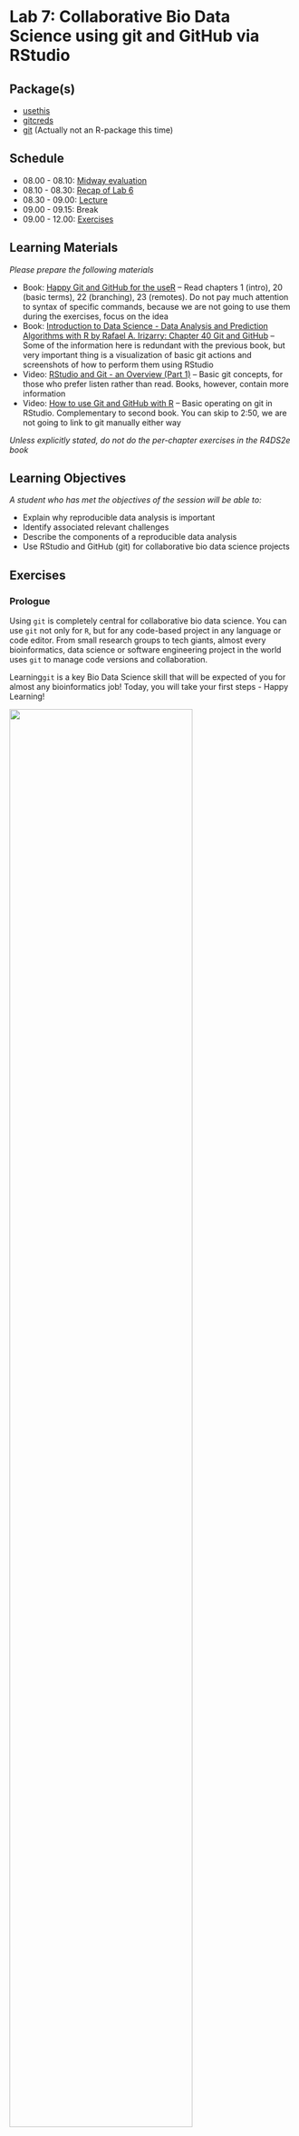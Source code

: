# Lab 7: Collaborative Bio Data Science using git and GitHub via RStudio {.unnumbered}

## Package(s)

- [usethis](https://usethis.r-lib.org)
- [gitcreds](https://gitcreds.r-lib.org/reference/gitcreds_get.html)
- [git](https://git-scm.com/) (Actually not an R-package this time)

## Schedule

- 08.00 - 08.10: [Midway evaluation](https://raw.githack.com/r4bds/r4bds.github.io/main/midway_eval_lab07.html)
- 08.10 - 08.30: [Recap of Lab 6](https://raw.githack.com/r4bds/r4bds.github.io/main/recap_lab07.html)
- 08.30 - 09.00: [Lecture](https://raw.githack.com/r4bds/r4bds.github.io/main/lecture_lab07.html)
- 09.00 - 09.15: Break
- 09.00 - 12.00: [Exercises](#sec-exercises)

## Learning Materials

_Please prepare the following materials_

- Book: [Happy Git and GitHub for the useR](https://happygitwithr.com/) -- Read chapters 1 (intro), 20 (basic terms), 22 (branching), 23 (remotes). Do not pay much attention to syntax of specific commands, because we are not going to use them during the exercises, focus on the idea
- Book: [Introduction to Data Science - Data Analysis and Prediction Algorithms with R by Rafael A. Irizarry: Chapter 40 Git and GitHub](https://rafalab.github.io/dsbook/git.html) -- Some of the information here is redundant with the previous book, but very important thing is a visualization of basic git actions and screenshots of how to perform them using RStudio
- Video: [RStudio and Git - an Overview (Part 1)](https://www.youtube.com/watch?v=KjLycV1IWqc) -- Basic git concepts, for those who prefer listen rather than read. Books, however, contain more information
- Video: [How to use Git and GitHub with R](https://www.youtube.com/watch?v=kL6L2MNqPHg) -- Basic operating on git in RStudio. Complementary to second book. You can skip to 2:50, we are not going to link to git manually either way

_Unless explicitly stated, do not do the per-chapter exercises in the R4DS2e book_

## Learning Objectives

_A student who has met the objectives of the session will be able to:_

- Explain why reproducible data analysis is important
- Identify associated relevant challenges
- Describe the components of a reproducible data analysis
- Use RStudio and GitHub (git) for collaborative bio data science projects

## Exercises {#sec-exercises}

### Prologue

Using `git` is completely central for collaborative bio data science. You can use `git` not only for `R`, but for any code-based 
project in any language or code editor. From small research groups to tech giants, almost every bioinformatics, data science or 
software engineering project in the world uses `git` to manage code versions and collaboration.

Learning`git` is a key Bio  Data Science skill that will be expected of you for almost any bioinformatics job! Today, you will 
take your first steps - Happy Learning!

![](images/git_collab.gif){fig-align="center" width=80%}

- **T1:** Find the `GitHub` repository for the `ggplot2` R-package
- **Q1:** How many Contributors are there?
- **T1:** Find the `GitHub` repository for the `Linux kernel`
- **Q2:** How many Contributors are there?
- **Q3:** Discuss in your group why having an organised approach to version control is central? And consider the simple contrast of the challenges you were facing when doing the course assignments.

### Getting Started

_First, make sure to read and discuss the feedback you got from last week's assignment!_

<span style="color: red;">**The following exercises have to be done in your groups! You must move at the same pace and progress together as a team through the exercises!**</span> 

<span style="color: red;">**Be aware of which editor you are using in RStudio! You must work in the "Visual" editor instead of the "Source" editor. ALL OF YOU! If one of you works in a different editor, it could cause a conflict issue!**</span>

*GitHub is **the** place for collaborative coding and different group members will have to do different tasks in a specific order, to make it through the exercises together, so... Team Up and don't rush it!*

First, select a team **<span style="color:darkgreen;">Captain</span>**. That person will have to carry out specific tasks. Tasks under **<span style="color:darkgreen;">Team</span>** should be carried out by all group members (including the captain), but if **<span style="color:darkgreen;">Crew</span>** is stated, then those tasks are carried out by everyone except the **<span style="color:darkgreen;">Captain</span>**. 

It is important to note that **tasks are sequential**, so if a task is assigned to the **<span style="color:darkgreen;">Captain</span>**, then the **<span style="color:darkgreen;">Crew</span>** has to await completion before proceeding!

#### **<span style="color:darkgreen;">Team</span>**

#### Setting up your Credentials and Personal Access Token 

*Before you do anything relating to GitHub repositories, you have to inform GitHub of who you are and let GitHub verify what your account is. Without authentication, anyone could be pushing to your repo or pulling from your private repos!*

1. In the `Console`, run the command:

```r
#| echo: true
#| eval: false
usethis::use_git_config(user.name = "YOUR_GITHUB_USERNAME", user.email = "THE_EMAIL_YOU_USED_TO_CREATE_YOUR_GITHUB_ACCOUNT")
```

2. In the `Console`, run the command:

```r
#| echo: true
#| eval: false
usethis::create_github_token()
```

3. Log into GitHub if not logged in already
4. Under *Note*, where it says *DESCRIBE THE TOKEN'S USE CASE*, delete the text and write e.g.`R for Bio Data Science lab 7 git exercises`
5. Under *Expiration*, where it says *30 days*, change that to *90 days*
6. Do not change any other setting, but simply scroll down and click *Generate token*
7. A new *Personal access tokens (classic)* page will appear, stating your personal access token, which starts with `ghp_`, go ahead and copy it
8. Store the PAT somewhere safe, e.g. in a password management tool. It is effectively your password when connecting to the repository via R.
9. Again in the Console, run the below command and enter your PAT when prompted for the password:

```r
#| echo: true
#| eval: false
gitcreds::gitcreds_set()
```

Before proceeding, make sure that **ALL** group members are at this stage of the exercises.

#### Making your Credentials and Personal Access Token stick around

*By default, your credentials and PAT are cleaned every 15 minutes. This is annoying, so let's fix it!*

First of all RStudio is a Graphical User Interface (GUI), meaning, that it allows you to do pointy-clicky stuff, but at the end of the day, everything happens at the command line. That also goes for git, so your button-pushing simply gets converted into commands, which are executed in the terminal.

If you are not comfortable with the terminal, don't worry! We will only do a short visit to the command line to do a few things that are not available in the GUI and then return to the pointy-clicky stuff:

1. In the `Console` pane, click the `Terminal` tab, which gains you access to the Linux server that RStudio is running on. You should see something like:

```bash
user@pupilX:~/projects/lab07_git_exercises$
```

2. Enter the command:

```bash
git config --global --list
```

3. Recall you entered your GitHub username and mail? This is where it ended up! Note the `credential.helper=cache`, which tells us that the credentials are being cached. Now, enter:

```bash
git config --global credential.helper 'cache --timeout=86400'
```

4. Re-run the command `git config --global --list` and confirm the change
5. Go back to your `Console` and run the command `gitcreds::gitcreds_set()`. Select option 2, and re-enter your PAT.
6. If you didn't get a list of options in the prior step, restart your R session and retry.

*Congratulations! You have now used the command line and you will forever be part of an elite few, who know that everything you see in hacker-movies is BS, except perhaps for Wargames and Mr. Robot! Also, your PAT will now be good for 24h* 

#### **<span style="color:darkgreen;">Team</span>**

1. Go to [GitHub](https://github.com) and log in
1. In the upper right corner, click on your profile picture. Then in the menu, click on "Your Organizations" and go into rforbiodatascienceYY (where `YY` is the current year). **If you are not a member, contact a TA before proceeding.**
1. Go into repositories (on the top left).

#### **<span style="color:darkgreen;">Captain</span>**

#### **Creating the repository**

1. Click "New repository"
1. Since you created the project from the organisation, the default owner of the repository is the organisation (rforbiodatascienceYY). Verify and keep that, please.
1. Name the repository `groupXX`, where `XX` is your group number, e.g. `02`
1. Select `Public`
1. Tick `Add a README file`
1. Click `Create repository`
1. Click `Settings` in the menu line starting with `<> Code`
1. Under `Access`, click `Collaborators and teams`
1. Click `Add people`
1. Write a group members username and select the role "Maintain".
1. Select `Add username to this repository`
1. Repeat for all group members

#### **<span style="color:darkgreen;">Crew</span>**

1. Refresh the page and go into the new repository. If you don't see it, check your mail and accept your invitation to join the repository.

#### **<span style="color:darkgreen;">Captain</span>**

#### **Cloning the repository**

1. [Click here](https://teaching.healthtech.dtu.dk/22100/rstudio.php) to go to the course RStudio cloud server and login
1. In the upper right corner, click on ![](images/paths_new_proj.png)`<your_current_project_name>`
1. Choose ![](images/paths_new_proj_plus.png) `New Project...`
1. Select ![](images/icon_version_control.png) **Version Control**
1. Select ![](images/icon_git.png) **Git**
1. Under `Repository URL:`, enter `https://github.com/rforbiodatascienceYY/groupXX`, where again you replace `YY` with  the current year and replace `XX` with your group number, e.g. `02`. 
1. Under `Project directory name:`, enter `lab07_git_exercises`
1. Under `Create project as a subdirectory of:`, make sure that is says `~/projects`
1. Click `Create Project`

*Congratulations! You have just cloned your first GitHub repository!*

In your `Files` pane, you should now see:

![](images/git_first_files.png){fig-align="center" width=40%}

...and now in your `Environment` pane, you should see a new `Git` tab:

![](images/git_environment_pane.png){fig-align="center" width=50%}

If you click the `Git` tab, you should see:

![](images/environment_pane_git_tab.png){fig-align="center" width=50%}

#### **Pushing the project basics to GitHub**

1. In the `Git` tab, tick the 2 boxes under `staged` (we will get into what `.gitignore` is later)
1. Click `commit`
1. In the upper right corner, add a `Commit message`, e.g "Project basics"
1. Click the `Commit` button
1. A pop-up, will give you details on your commit, look through them and then click `Close`
1. Click the ![](images/pull.png) `Pull` button, then the ![](images/push.png) `Push` button

#### **<span style="color:darkgreen;">Crew</span>**

1. Make sure that you can see the `lab07_git_exercises.Rproj` and `.gitignore` files that your captain just pushed in the GitHub repository before proceeding further
1. Follow the instructions under *Cloning the repository* that your captain followed a few moments ago (but **not** the *Pushing the project basics to GitHub*)

#### **<span style="color:darkgreen;">Team</span>**

#### Setting up `git`'s pull strategy

In the `Console`, run the command:

```r
#| echo: true
#| eval: false
usethis::use_git_config(pull.rebase = "false")
```

<details>
<p><summary>For now, you can ignore what `pull.rebase` does, but click here if you are curious</summary></p>
When pulling from a repository that has received new commits between your last `pull` and your last commit, you can run into the problem that 
there are new commits with changes in the same places of the code as you have been editing. In this case, a rebase will simply apply your changes 
on top of whatever modifications happened in those new commits. This can sometimes break the code and it can be hard to understand why. Setting 
`pull.rebase = "false"` will make it so that you are forced to solve the conflicting changes manually when you run into that situation. You can 
find a much more technical explanation on merging vs. rebasing [here](https://www.atlassian.com/git/tutorials/merging-vs-rebasing).

If you do not set `pull.rebase` at all, the first time that your `pull` conflicts with existing commits git will simply ask you to set it. Doing 
it now simply avoids the error message from appearing later.
</details>

### Your first collaboration

#### **<span style="color:darkgreen;">Team</span>**

1. Create a new Quarto document, title it `student_id` and save id as `student_id.qmd`, where `student_id` is your... You guessed it! **Make sure that "Use visual markdown editor" is checked.**
1. In the *Environment* pane, click the *Git* tab
1. Tick the box under *Staged* corresponding to your newly created `student_id.qmd`. If you do not see the document in this window after saving, click the ![](images/git_refresh_button.png) refresh button on the top right of the *Git* tab.
1. Click `Commit`
1. In the upper right corner, add a `Commit message`, e.g "First commit by student_id"
1. Click the `Commit` button
1. A pop-up, will give you details on your commit, look through them and then click `Close`
1. Now, very important **ALWAYS** click the ![](images/pull.png) `Pull` button **BEFORE** clicking the ![](images/push.png) `Push` button
1. Clicking `Pull`, you should see "Already up to date."
1. Then click `Push`

- **Q4:** Discuss in your group what each of the steps did and why they are performed? 

### Your next collaboration

*That first collaboration was easy right!? Well, you were all working on different files...*

#### **<span style="color:darkgreen;">Captain</span>**

1. Create a new Quarto Document, title it "Group Document" and save it as `group_document.qmd`
1. Using markdown headers, create one section for each group member (including yourself). Here, you can use your names, student ids or whatever you deem appropriate
1. Again in the `Environment` pane, make sure you are in the `git` tab and then tick the box next to `group_document.qmd`. As before, click the ![](images/git_refresh_button.png) refresh button if you can't see it.
1. Click `Commit`
1. Add a commit message, e.g. "Add group document"
1. Click the `Commit` button
1. Click `Pull` (You should be "Already up to date.")
1. Click `Push`
1. Click `Close`
1. Again, go to the group GitHub and confirm that you see the new document you just created

#### **<span style="color:darkgreen;">Team</span>**

1. Click `Pull` and confirm that you now also have the file `group_document.qmd`
1. Open `group_document.qmd` and find your assigned section
1. In your section and your section only, enter some text, add a few code chunks with some R code
1. Save the document
1. Now again, find the `group_document.qmd` in the `git` tab of the `Environment` pane and tick the box under `Staged`
1. Click `Commit`
1. Note how your changes to the document are highlighted in green
1. Add a commit message, e.g. "Update the STUDENT_ID section" and click `Commit` and then `Close`
1. Like before, always ![](images/pull.png) `Pull` before ![](images/push.png) `Push`ing
1. Go to the group GitHub, find the `group_document.qmd` and click it, do you see your changes?

Once **everyone** has added to their assigned section, **everyone** should do a pull/push, so **everyone** has the complete version of the `group_document.qmd`. If everything was done correctly there should be no merge conflicts, but contact a TA if anything went wrong.

### Your first branching

Ok that's pretty great so far - Right? The thing is... Consider, the `ggplot2` repository, that you found in *T1*. Thousands of companies and even more thousands of people rely on `ggplot` for advanced data visualisation. What would happen, if you wanted to add a new feature or wanted to optimise an existing one, while people were actively installing your package? They would get what stage your code was in, which may or may not be functional - Enter branching!

Below here is an illustrated example where each circle is a `git` commit. The **<span style="color:green;">main</span>** branch is the stable version of the software that people can download. **<span style="color:blue;">Your Work</span>** will be the feature or update that you personally are working on and **<span style="color:orange;">Someone Else's Work</span>** will be another team working on a different new feature or update. Before the last commit in **<span style="color:green;">main</span>** (the right-most green circle), note how both the **<span style="color:blue;">Your Work</span>** and **<span style="color:orange;">Someone Else's Work</span>** branches have been merged onto the **<span style="color:green;">main</span>** branch.

![](images/git_branching_merging.png){fig-align="center" width=90%}

*Note: until not so long ago, the default name for the main branch used to be "master". For obvious reasons, the software engineering world is moving away from the master/slave terminology...*

In a `git` repository, there can be as many branches as you want. Software teams usually have guidelines on how to organize branches on a specific repository and it can vary substantially between teams and/or projects.

- **Q5:** Find the `ggplot` GitHub repo again. How many branches there are?

#### **<span style="color:darkgreen;">Team</span>**

1. Go to your RStudio session and in the *Git* tab of the *Environment* pane, click ![](images/git_new_branch.png) `New Branch`
1. In branch name, enter your student id
1. You should see a pop-up with the message `Branch 'STUDENT_ID' set up to track remote branch 'STUDENT_ID' from 'origin'.` at the bottom, go ahead and click `Close`
1. Next to where you clicked `New Branch` just before, it should now say `STUDENT_ID`, click it and confirm that you see `STUDENT_ID` and `main`
1. Look at the illustration above and understand that you have created a new branch `STUDENT_ID` that branches out from **<span style="color:green;">main</span>** and is equivalent to **<span style="color:blue;">Your Work</span>**. Discuss this with your group if it is not clear.
1. Click `STUDENT_ID` and you will get a confirmation that you are already on that branch and that you are up-to-date, click `Close`
1. In the `group_document.qmd` under your section, using markdown, enter a new sub-header and name it e.g. `New feature` or `New analysis`. As a reminder, make sure that you **all** use the "Visual" editor for the .qmd file.
1. Enter some text, a few code chunks with a bit of `R`-code of your choosing and save the document
1. Again, in the *Git* tab, tick the box under staged and click `Commit`
1. Add a commit message, e.g. `New feature from STUDENT_ID` and click `Commit`
1. Click `Close`, `Pull`, `Close`, `Push` and `Close` and then close the commit window
1. Go to your group GitHub and confirm that you now have at least 2 branches
1. Make sure you are in the main branch and then click the `group_document.qmd`, you should now **not** see your new feature/analysis that you added
1. On the left, where it says `main`, click and select your `STUDENT_ID`, you **should** now see your new feature/analysis that you added

*Congratulations! You have now successfully done your first branching!*

### Your first branch merging

#### **<span style="color:darkgreen;">Team</span>**

1. Go to your groups GitHub page, at the top it should say `STUDENT_ID had recent pushes...`, click the `Compare & pull request`
1. Your commit message will appear and where it says `Leave a comment`, add a comment like e.g. `I'm done, all seems to be working now!` or similar
1. Click `Create pull request`
1. It should now say `This branch have no conflicts with the base branch`, confirm and click `Merge pull request`
1. Click `Confirm merge` after which it should now say `Pull request successfully merged and closed`
1. You have now fully merged, so go ahead and click `Delete branch`
1. Revisit the previous illustration and compare with your branch workflow, make sure that everyone in the groups are on par here
1. Finally return to your RStudio session and make sure you switch to the `main` branch

*Congratulations! You have now successfully done your first branch merge!*

But wait, what was this *Pull request*??? What you actually did, was:

1. Created a new branch
1. Completed a new feature/analysis
1. Pushed the new feature/analysis to GitHub
1. Created a `Pull request` for merging your branch `STUDENT_ID` into the `main` branch
1. Approved and completed the `Pull request`

Think about e.g. again the `ggplot2` repo, if anyone could create a new branch and then do as described above, then there would be no way of making quality control. Therefore, typically such pull requests will have to be approved by someone. This can either be someone who is close-to-the-code e.g. in the case of `ggplot2`, that'd be someone like Hadley. In a company, then that might be some senior developer approving junior developers pull requests. At one point you might have seen something like "The main branch is unprotected", this is exactly that!

<details>
<p><summary>Small note about the term *Pull request*</summary></p>
The name *Pull request* can be a bit counter-intuitive, because you are not requesting to pull the repository, but rather requesting to the maintainers that *they* pull *your* changes. Maybe, a more intuitive name would have been *Merge request*, which doesn't leave much room for ambiguity. Actually, in most other `git` repository hosting services aside from GitHub (e.g. GitLab) the equivalent feature is actually called *Merge request*.
</details>

### Your first merge conflict

Okay, that's all good an well. Seems easy and straight forward, right? Well, that is as long as we don't have a *conflict*. A conflict is when two or more changes to one file are not compatible. In fact, let's screw things up! We will be working with this file:

```verbatim
Top 10 Bio Data Science Languages of ALL Time:
10. It is 
9. Impossible
8. to rank them
7. Because
6. programming is subjective
5. and everyone
4. has
3. different
2. tastes
1. R
```

#### **<span style="color:darkgreen;">Captain</span>**

1. Go to the RStudio session and where you usually click `Quarto Document...`, this time let's just create a simple `Text File`
1. Copy/paste the `Top 10 Bio Data Science Languages of ALL Time` into the file
1. Save the file as `best_ds_langs.txt`
1. Make sure you are in the `main` branch
1. Do a commit/pull/push and check that the file can be seen in your group's GitHub repo

#### **<span style="color:darkgreen;">Crew</span>**

Rrrrrrr... Let's commit mutiny! (Double pun intended)

1. Make sure you are in the `main` branch and then ![](images/pull.png) Pull
2. Open the `best_ds_langs.txt`
3. Each of you separately (wrongfully) replace `R` with an (inferior) bio data science language of your choice
4. Then commit, pull and push.
5. The first crewmember to push will have succeeded. But if you weren't so lucky, you will now be notified about a *merge conflict*. Close and re-open the `best_ds_langs.txt` file, it should look something like:

```verbatim
Top 10 Bio Data Science Languages of ALL Time:
10. It is 
9. Impossible
8. to rank them
7. Because
6. programming is subjective
5. and everyone
4. has
3. different
2. tastes
<<<<<<< HEAD
1. C++
=======
1. Python
>>>>>>> 85283ca3246b7f7462ab633085f92ac5f173d3e7
```

<details>
<p><summary>`git`'s merge conflict syntax</summary></p>
A *merge conflict* happens when you try to pull from a repository that has had changes in the same lines of a file that you have also changed. Git doesn’t know which version to pick, so it asks you to resolve it. When such conflicts occur, `git` leaves markers in the file, showing:

- Everything below `<<<<<<<` is your current changes (`HEAD` means "your current commit")
- `=======` is simply the separator between the 2 versions
- Everything above `>>>>>>>` is the version you are pulling. That long "random" code is called the *commit hash* and is a unique identifier for each commit in your git repository. You can use this code to return back (or go forward to) any committed version of your code.
</details>


6. Keep only your preferred Bio Data Science language and also remove the lines containing `<<<<<<<`, `=======` and `>>>>>>>`

*Congratulations! You have now fixed your first merge conflict!*

7. You will need to commit your changes again before pulling and pushing. However, if another crewmemeber has (again) pushed before you, you will have yet another merge conflict to solve! Return to step 5 if that is the case. This is the chaos of mutiny and why a well organized team and modular code are critical for collaborative software development.

Discuss with your group what just happened and make sure that everyone understands why merge conflicts can happen.

#### **<span style="color:darkgreen;">Captain</span>**

Get your **<span style="color:darkgreen;">Crew</span>** in order!

1. Pull the changes made by your crew and simply edit the file so that you delete everything below 2. and add the final line, which emphasises that `1. R is superior!`
1. Commit your changes and add a commit message, e.g. `Got crew back in order!`
1. Pull and Push to the GitHub repo
1. Return to your GitHub repository and confirm all is in order and that you can continue with confidence knowing that `R is superior!` (Check the file to make sure)

#### **<span style="color:darkgreen;">Team</span>**

1. Pull from RStudio and make sure that your `best_ds_langs.txt` has the changes that your captain just made.
1. Click the `History` button next to the `Push` button and explore the history of how your branches and commits have changed through these exercises. Discuss with your group what you see.

### The .gitignore file

You may have noticed the `.gitignore` file?

#### **<span style="color:darkgreen;">One crew member</span>**

1. Go to your RStudio session, find the `.gitignore` file and click it

It contains a list of files and folders, which should **not** end up at your `git` repo, i.e. files which should be ignored. An important aspect of working with GitHub is that GitHub is meant for code, **not** data! Let's say we had a `data` and a `data/_raw/`, we could add those to the `.gitignore` file to avoid the data being included in our commits. Currently, files like `.RData` and folders like `.Rproj.user` should be listed in the `.gitignore` file, as these are unique to each of your own sessions and shouldn't be committed to the repo.

2. Update the `.gitignore` file with the suggestions above and get the updated version to GitHub (we'll assume you know how to do that by now 😉).

### Summary

You have now gotten to play around with collaborative coding using `git` - Well done!

If you are more curious for more, please feel free to play around with a new file, edit commit/pull/push etc. Perhaps also 
take an extra look at the GitHub, explore and learn more 👍 We have also only just scratched the surface here, you can read 
much more [here](https://happygitwithr.com).

If you are handy with the terminal, it is a good idea to learn how to use `git` from the terminal. The 
[Primer on git command line vs. RStudio](primer_git_cli.qmd) shows the equivalent git commands of everything 
we have done in these exercises.

### <span style="color: red;">GROUP ASSIGNMENT</span> (Important, see: [how to](assignments.qmd))

Your assignment this time, will be to:

1. Go to [this post](https://clauswilke.com/blog/2020/09/07/pca-tidyverse-style/) on "PCA tidyverse style" by Claus O. Wilke, Professor of Integrative Biology
1. Again, create a reproducible micro-report *together*, this time, where you do a code-along with either the data in the post, the `gravier` data, and/or any other dataset.
1. Use your GitHub group repository to collaborate - you should all contribute. Again, make sure that you are using the "Visual" editor while working on this!
1. Your hand in will be a link to your micro-report in your GitHub group repository
1. *Note, focus here is on the `git` learning objectives and doing a code-along, which is not a copy/paste of the code, but using it as inspiration to create your own nice concise **tidy** micro-report!*
1. Make sure to check the [Assignment Guidelines](https://r4bds.github.io/assignments.html)
1. And also follow the [Course Code Styling](https://r4bds.github.io/code_styling.html)
1. **HOW TO HAND IN**: Go to `http://github.com/rforbiodatascienceYY/groupXX`, replace `YY` with year and `groupXX` with appropriate group number, then copy the link and paste it into an empty text (.txt) file. Hand in this text file. **No need to zip your html file,** since we are accessing it through the repository!
